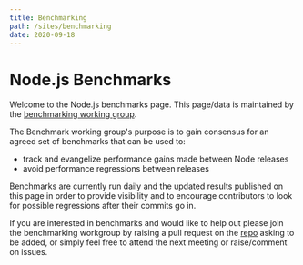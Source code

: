```yaml
---
title: Benchmarking
path: /sites/benchmarking
date: 2020-09-18
---
```



# Node.js Benchmarks

Welcome to the Node.js benchmarks page. This page/data is maintained by the [benchmarking working group](https://github.com/nodejs/benchmarking/blob/master/README.md).

The Benchmark working group's purpose is to gain consensus for an agreed set of benchmarks that can be used to:

- track and evangelize performance gains made between Node releases
- avoid performance regressions between releases

Benchmarks are currently run daily and the updated results published on this page in order to provide visibility and to encourage contributors to look for possible regressions after their commits go in.

If you are interested in benchmarks and would like to help out please join the benchmarking workgroup by raising a pull request on the [repo](https://github.com/nodejs/benchmarking) asking to be added, or simply feel free to attend the next meeting or raise/comment on issues.

<ImageFigure
  caption="Start/Stop Benchmark"
  src="https://benchmarking.nodejs.org/charts/start_stop.png"
  alt="start stop benchmark image"
/>

<ImageFigure
  caption="Startup Footprint Benchmark"
  src="https://benchmarking.nodejs.org/charts/startup_footprint.png"
  alt="startup footprint benchmark image"
/>

<ImageFigure
  caption="Require New Benchmark"
  src="https://benchmarking.nodejs.org/charts/require_new.png"
  alt="require new benchmark image"
/>

<ImageFigure
  caption="Require cached benchmark image"
  src="https://benchmarking.nodejs.org/charts/require_cached.png"
  alt="require cached benchmark image"
/>

<ImageFigure
  caption="ACMEAIR Throughput Benchmark"
  src="https://benchmarking.nodejs.org/charts/acmeair_throughput.png"
  alt="acmeair throughput benchmark image"
/>

<ImageFigure
  caption="ACMEAIR Latency Benchmark"
  src="https://benchmarking.nodejs.org/charts/acmeair_latency.png"
  alt="acmeair latency benchmark image"
/>

<ImageFigure
  caption="ACMEAIR Pre-Footprint Benchmark"
  src="https://benchmarking.nodejs.org/charts/acmeair_prefootprint.png"
  alt="acmeair pre-footprint benchmark image"
/>

<ImageFigure
  caption="ACMEAIR Post-Footprint Benchmark"
  src="https://benchmarking.nodejs.org/charts/acmeair_postfootprint.png"
  alt="acmeair post-footprint benchmark image"
/>

<ImageFigure
  caption="OCTANE Benchmark"
  src="https://benchmarking.nodejs.org/charts/octane.png"
  alt="octane benchmark image"
/>

<ImageFigure
  caption="DCEIS Throughput Benchmark"
  src="https://benchmarking.nodejs.org/charts/dceis_throughput.png"
  alt="dceis throughput benchmark image"
/>

<ImageFigure
  caption="DCEIS Latency Benchmark"
  src="https://benchmarking.nodejs.org/charts/dceis_latency.png"
  alt="dceis latency benchmark image"
/>

<ImageFigure
  caption="DCEIS Pre-Footprint Benchmark"
  src="https://benchmarking.nodejs.org/charts/dceis_prefootprint.png"
  alt="dceis pre-footprint benchmark image"
/>

<ImageFigure
  caption="DCEIS Post-Footprint Benchmark"
  src="https://benchmarking.nodejs.org/charts/dceis_postfootprint.png"
  alt="dceis post-footprint benchmark image"
/>

<ImageFigure
  caption="Web Tooling Benchmark"
  src="https://benchmarking.nodejs.org/charts/web_tooling_benchmark.png"
  alt="web tooling benchmark image"
/>
